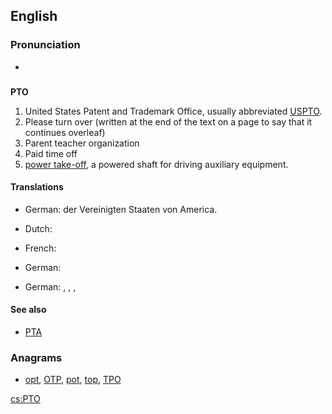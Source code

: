 ==English==

===Pronunciation===
* {{audio|en-us-PTO.ogg|Audio (US)}}

==={{initialism}}===
'''PTO'''

# United States Patent and Trademark Office, usually abbreviated [[USPTO]].
# Please turn over (written at the end of the text on a page to say that it continues overleaf)
# Parent teacher organization
# Paid time off
# [[power take-off]], a powered shaft for driving auxiliary equipment.

====Translations====
{{trans-top|United States Patent and Trademark Office}}
* German: {{t+|de|Patentamt|n}} der Vereinigten Staaten von America.
{{trans-mid}}
{{trans-bottom}}

{{trans-top|Please turn over}}
* Dutch: {{t-|nl|Z.O.Z.}}
{{trans-mid}}
* French: {{t+|fr|TSVP}}
{{trans-bottom}}

{{trans-top|Powered shaft for driving auxiliary equipment}}
* German: {{t-|de|Zapfwelle|f}}
{{trans-mid}}
{{trans-bottom}}

{{trans-top|Parent Teacher Organization}}
* German: {{t-|de|Elternvertretung|f}}, {{t-|de|Elternbeirat|m}}, {{t-|de|Elternausschuss|m}}, {{t-|de|Elternpflegschaft|f}}
{{trans-mid}}
{{trans-bottom}}

====See also====
* [[PTA]]

===Anagrams===
* [[opt#English|opt]], [[OTP#English|OTP]], [[pot#English|pot]], [[top#English|top]], [[TPO#English|TPO]]

[[cs:PTO]]